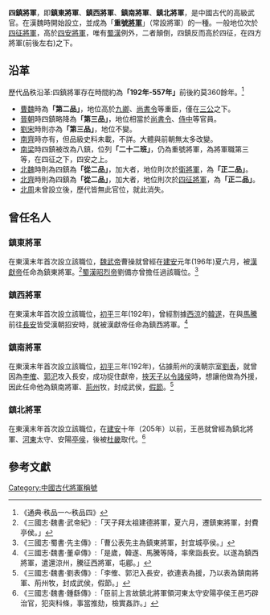 '''四鎮將軍'''，即'''鎮東將軍'''、'''鎮西將軍'''、'''鎮南將軍'''、'''鎮北將軍'''，是中國古代的高級武官。在漢魏時開始設立，並成為「'''重號[[將軍_(東亞古代)|將軍]]'''」（常設將軍）的一種。一般地位次於[[四征將軍|四征將軍]]，高於[[四安將軍|四安將軍]]，唯有[[蜀漢|蜀漢]]例外，二者顛倒，四鎮反而高於四征，在四方將軍(前後左右)之下。

==沿革==
歷代品秩沿革:四鎮將軍存在時間約為'''「192年-557年」'''前後約莫360餘年。<ref>《通典·秩品一～秩品四》</ref>

* [[曹魏|曹魏]]時為'''「第二品」'''，地位高於[[九卿|九卿]]、[[尚書令|尚書令]]等重臣，僅在[[三公|三公]]之下。
* [[晉朝|晉朝]]時四鎮略降為'''「第三品」'''，地位相當於[[尚書令|尚書令]]、[[侍中|侍中]]等官員。
* [[劉宋|劉宋]]時則亦為'''「第三品」'''，地位不變。
* [[南齊|南齊]]時亦有，但品級史料未載，不詳。大體與前朝無太多改變。
* [[南梁|南梁]]時四鎮被改為八鎮，位列'''「二十二班」'''，仍為重號將軍，為將軍職第三等，在四征之下，四安之上。
* [[北魏|北魏]]時則為四鎮為'''「從二品」'''，加大者，地位則次於[[衛將軍|衛將軍]]，為'''「正二品」'''。
* [[北齊|北齊]]時則為四鎮為'''「從二品」'''，加大者，地位則次於[[四征將軍|四征將軍]]，為'''「正二品」'''。
* [[北周|北周]]未曾設立後，歷代皆無此官位，就此消失。

==曾任名人==
===鎮東將軍===
在東漢末年首次設立該職位，[[魏武帝|魏武帝]]曹操就曾經在[[建安|建安]]元年(196年)夏六月，被[[漢獻帝|漢獻帝]]任命為鎮東將軍。<ref>《三國志·魏書·武帝紀》:「天子拜太祖建德將軍，夏六月，遷鎮東將軍，封費亭侯。」</ref>[[蜀漢昭烈帝|蜀漢昭烈帝]]劉備亦曾擔任過該職位。<ref>《三國志·蜀書·先主傳》:「曹公表先主為鎮東將軍，封宜城亭侯。」</ref>
===鎮西將軍===
在東漢末年首次設立該職位，[[初平_(年號)|初平]]三年(192年)，曾經割據[[西涼|西涼]]的[[韓遂|韓遂]]，在與[[馬騰|馬騰]]前往[[長安|長安]]皆受漢朝招安時，就被漢獻帝任命為鎮西將軍。<ref>《三國志·魏書·董卓傳》:「是歲，韓遂、馬騰等降，率衆詣長安。以遂為鎮西將軍，遣還涼州，騰征西將軍，屯郿。」</ref>
===鎮南將軍===
在東漢末年首次設立該職位，[[初平_(年號)|初平]]三年(192年)，佔據荊州的漢朝宗室[[劉表|劉表]]，就曾因為[[李傕|李傕]]、[[郭汜|郭汜]]攻入長安，成功捉住獻帝，[[挾天子以令諸侯|挾天子以令諸侯]]時，想讓他做為外援，因此任命他為鎮南將軍、[[荊州|荊州]]牧，封成武侯，[[假節|假節]]。<ref>《三國志·魏書·劉表傳》:「李傕、郭汜入長安，欲連表為援，乃以表為鎮南將軍、荊州牧，封成武侯，假節。」</ref>
===鎮北將軍===
在東漢末年首次設立該職位，在[[建安|建安]]十年（205年）以前，王邑就曾經為鎮北將軍、[[河東郡_(中國)|河東]]太守、安陽[[亭侯|亭侯]]，後被[[杜畿|杜畿]]取代。<ref>《三國志·魏書·鍾繇傳》:「臣前上言故鎮北將軍領河東太守安陽亭侯王邑巧辟治官，犯突科條，事當推劾，檢實姦詐。」</ref>

==參考文獻==



[[Category:中國古代將軍稱號|Category:中國古代將軍稱號]]